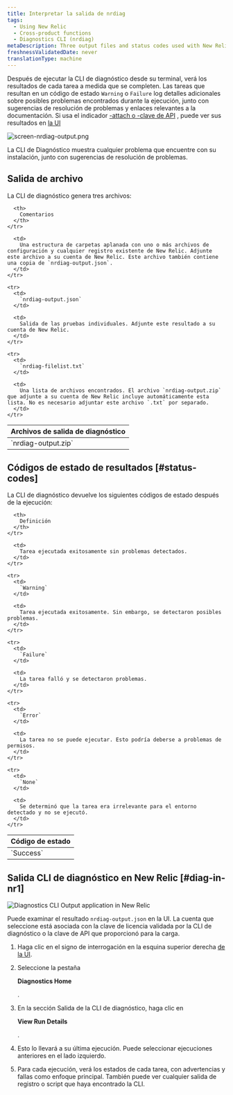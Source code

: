 ```yaml
---
title: Interpretar la salida de nrdiag
tags:
  - Using New Relic
  - Cross-product functions
  - Diagnostics CLI (nrdiag)
metaDescription: Three output files and status codes used with New Relic Diagnostics (nrdiag).
freshnessValidatedDate: never
translationType: machine
---
```




Después de ejecutar la CLI de diagnóstico desde su terminal, verá los resultados de cada tarea a medida que se completen. Las tareas que resultan en un código de estado `Warning` o `Failure` log detalles adicionales sobre posibles problemas encontrados durante la ejecución, junto con sugerencias de resolución de problemas y enlaces relevantes a la documentación. Si usa el indicador [-attach o -clave de API](/docs/new-relic-solutions/solve-common-issues/diagnostics-cli-nrdiag/pass-command-line-options-nrdiag) , puede ver sus resultados en [la UI](/docs/using-new-relic/cross-product-functions/diagnostics-cli-nrdiag/interpret-nrdiag-output/#diag-in-nr1)

<img
  title="screen-nrdiag-output.png"
  alt="screen-nrdiag-output.png"
  src={otherNrdiagOutput}
/>

<figcaption>
  La CLI de Diagnóstico muestra cualquier problema que encuentre con su instalación, junto con sugerencias de resolución de problemas.
</figcaption>

## Salida de archivo

La CLI de diagnóstico genera tres archivos:

<table>
  <thead>
    <tr>
      <th style={{ width: "200px" }}>
        Archivos de salida de diagnóstico
      </th>

      <th>
        Comentarios
      </th>
    </tr>
  </thead>

  <tbody>
    <tr>
      <td>
        `nrdiag-output.zip`
      </td>

      <td>
        Una estructura de carpetas aplanada con uno o más archivos de configuración y cualquier registro existente de New Relic. Adjunte este archivo a su cuenta de New Relic. Este archivo también contiene una copia de `nrdiag-output.json`.
      </td>
    </tr>

    <tr>
      <td>
        `nrdiag-output.json`
      </td>

      <td>
        Salida de las pruebas individuales. Adjunte este resultado a su cuenta de New Relic.
      </td>
    </tr>

    <tr>
      <td>
        `nrdiag-filelist.txt`
      </td>

      <td>
        Una lista de archivos encontrados. El archivo `nrdiag-output.zip` que adjunte a su cuenta de New Relic incluye automáticamente esta lista. No es necesario adjuntar este archivo `.txt` por separado.
      </td>
    </tr>
  </tbody>
</table>

## Códigos de estado de resultados [#status-codes]

La CLI de diagnóstico devuelve los siguientes códigos de estado después de la ejecución:

<table>
  <thead>
    <tr>
      <th style={{ width: "125px" }}>
        Código de estado
      </th>

      <th>
        Definición
      </th>
    </tr>
  </thead>

  <tbody>
    <tr>
      <td>
        `Success`
      </td>

      <td>
        Tarea ejecutada exitosamente sin problemas detectados.
      </td>
    </tr>

    <tr>
      <td>
        `Warning`
      </td>

      <td>
        Tarea ejecutada exitosamente. Sin embargo, se detectaron posibles problemas.
      </td>
    </tr>

    <tr>
      <td>
        `Failure`
      </td>

      <td>
        La tarea falló y se detectaron problemas.
      </td>
    </tr>

    <tr>
      <td>
        `Error`
      </td>

      <td>
        La tarea no se puede ejecutar. Esto podría deberse a problemas de permisos.
      </td>
    </tr>

    <tr>
      <td>
        `None`
      </td>

      <td>
        Se determinó que la tarea era irrelevante para el entorno detectado y no se ejecutó.
      </td>
    </tr>
  </tbody>
</table>

## Salida CLI de diagnóstico en New Relic [#diag-in-nr1]

<img
  title="Diagnostics CLI Output application in New Relic"
  alt="Diagnostics CLI Output application in New Relic"
  src={solutionsNerdletDiag}
/>

Puede examinar el resultado `nrdiag-output.json` en la UI. La cuenta que seleccione está asociada con la clave de licencia validada por la CLI de diagnóstico o la clave de API que proporcionó para la carga.

1. Haga clic en el signo de interrogación en la esquina superior derecha [de la UI](https://one.newrelic.com).

2. Seleccione la pestaña

   <DoNotTranslate>**Diagnostics Home**</DoNotTranslate>

   .

3. En la sección Salida de la CLI de diagnóstico, haga clic en

   <DoNotTranslate>**View Run Details**</DoNotTranslate>

   .

4. Esto lo llevará a su última ejecución. Puede seleccionar ejecuciones anteriores en el lado izquierdo.

5. Para cada ejecución, verá los estados de cada tarea, con advertencias y fallas como enfoque principal. También puede ver cualquier salida de registro o script que haya encontrado la CLI.